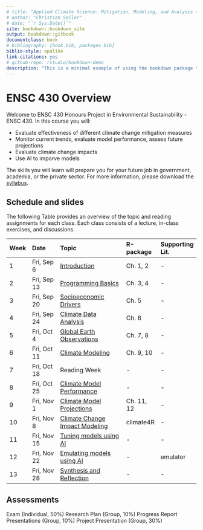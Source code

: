 ```yaml
--- 
# title: "Applied Climate Science: Mitigation, Modeling, and Analysis (ENSC 430)"
# author: "Christian Seiler"
# date: "`r Sys.Date()`"
site: bookdown::bookdown_site
output: bookdown::gitbook
documentclass: book
# bibliography: [book.bib, packages.bib]
biblio-style: apalike
link-citations: yes
# github-repo: rstudio/bookdown-demo
description: "This is a minimal example of using the bookdown package to write a book. The output format for this example is bookdown::gitbook."
---
```


# ENSC 430 Overview

Welcome to ENSC 430 Honours Project in Environmental Sustainability - ENSC 430. In this course you will:

* Evaluate effectiveness of different climate change mitigation measures
* Monitor current trends, evaluate model performance, assess future projections
* Evaluate climate change impacts
* Use AI to imporve models

The skills you will learn will prepare you for your future job in government, academia, or the private sector. For more information, please download the [syllabus](https://drive.google.com/file/d/1vUuUg12YwXrV9h7bQcze_E3fofkN1ZZK/view?usp=sharing).

## Schedule and slides
The following Table provides an overview of the topic and reading assignments for each class. Each class consists of a lecture, in-class exercises, and discussions.

|Week | Date | Topic | R-package | Supporting Lit.| 
|:-|:---|:--------|:---|:---|
|1 | Fri, Sep 6 | [Introduction](https://) | Ch. 1, 2 | - |
|2 | Fri, Sep 13 | [Programming Basics](https://) | Ch. 3, 4 | - |
|3 | Fri, Sep 20 | [Socioeconomic Drivers](https://) | Ch. 5 | - |
|4 | Fri, Sep 24 | [Climate Data Analysis](https://) | Ch. 6 | - |
|5 | Fri, Oct 4 | [Global Earth Observations](https://) | Ch. 7, 8 | - |
|6 | Fri, Oct 11 | [Climate Modeling](https://) | Ch. 9, 10 | - |
|7 | Fri, Oct 18 | Reading Week | - | - |
|8 | Fri, Oct 25 | [Climate Model Performance](https://) | - | - |
|9 | Fri, Nov 1 | [Climate Model Projections](https://) | Ch. 11, 12 | - |
|10 | Fri, Nov 8 | [Climate Change Impact Modeling](https://climate4R) |  climate4R |-|
|11 | Fri, Nov 15 | [Tuning models using AI](https://) | - | -|
|12 | Fri, Nov 22 | [Emulating models using AI](https://) |- |  emulator|
|13 | Fri, Nov 28 | [Synthesis and Reflection](https://) | - |-|

##  Assessments
Exam (Individual, 50%)
Research Plan (Group, 10%)
Progress Report Presentations (Group, 10%)
Project Presentation (Group, 30%)
